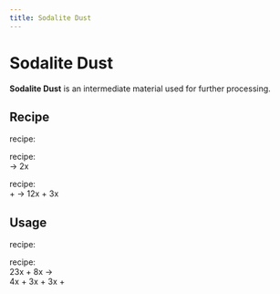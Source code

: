 ```yaml
---
title: Sodalite Dust
---
```


<ItemImage file="sodalite_dust" alt="Sodalite Dust" size="200" />

# Sodalite Dust

**Sodalite Dust** is an intermediate material used for further processing.

## Recipe

<McItem slug="minecraft:crafting_table" inline={true}/> recipe:  
<CraftingTable recipe="input techreborn:small_pile_of_sodalite_dust techreborn:small_pile_of_sodalite_dust air input techreborn:small_pile_of_sodalite_dust techreborn:small_pile_of_sodalite_dust air input air air air output techreborn:sodalite_dust"/>

<McItem slug="techreborn:grinder" inline={true}/> recipe:  
<McItem slug="techreborn:sodalite_ore" inline={true}/> → 2x <McItem slug="techreborn:sodalite_dust" inline={true}/>

<McItem slug="techreborn:industrial_grinder" inline={true}/> recipe:  
<McItem slug="techreborn:sodalite_ore" inline={true}/> + <McItem slug="techreborn:water_cell" inline={true}/> → 12x <McItem slug="techreborn:sodalite_dust" inline={true}/> + 3x <McItem slug="techreborn:aluminium_dust" inline={true}/>

## Usage

<McItem slug="minecraft:crafting_table" inline={true}/> recipe:  
<CraftingTable recipe="input air air air input air techreborn:sodalite_dust air input air air air output techreborn:small_pile_of_sodalite_dust,4"/>

<McItem slug="techreborn:industrial_electrolyzer" inline={true}/> recipe:  
23x <McItem slug="techreborn:sodalite_dust" inline={true}/> + 8x <McItem slug="techreborn:empty_cell" inline={true}/> →  
4x <McItem slug="techreborn:sodium_cell" inline={true}/> + 3x <McItem slug="techreborn:aluminium_dust" inline={true}/> + 3x <McItem slug="techreborn:silicon_cell" inline={true}/> + <McItem slug="techreborn:chlorite_cell" inline={true}/>
